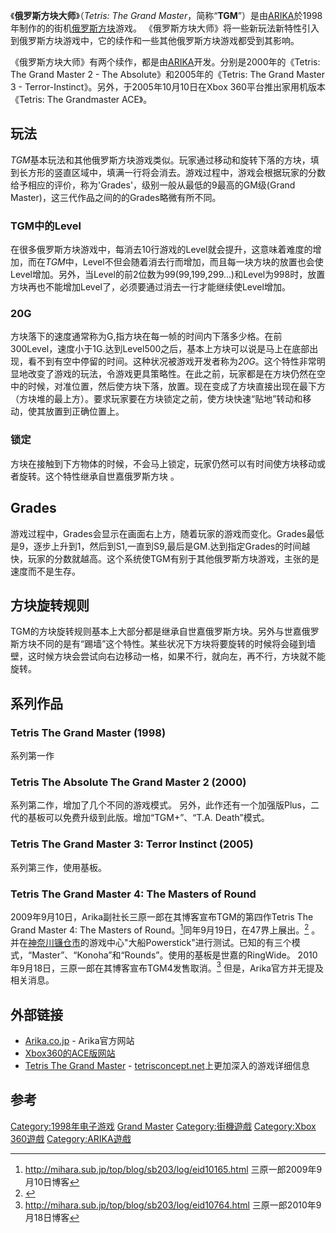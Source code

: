 《'''俄罗斯方块大师'''》（''Tetris: The Grand Master''，简称“'''TGM'''”）是由[[ARIKA|ARIKA]]於1998年制作的的街机[[俄罗斯方块|俄罗斯方块]]游戏。
《俄罗斯方块大师》将一些新玩法新特性引入到俄罗斯方块游戏中，它的续作和一些其他俄罗斯方块游戏都受到其影响。

《俄罗斯方块大师》有两个续作，都是由[[ARIKA|ARIKA]]开发。分别是2000年的《Tetris: The Grand Master 2 - The Absolute》和2005年的《Tetris: The Grand Master 3 - Terror-Instinct》。另外，于2005年10月10日在Xbox 360平台推出家用机版本《Tetris: The Grandmaster ACE》。

==玩法==
''TGM''基本玩法和其他俄罗斯方块游戏类似。玩家通过移动和旋转下落的方块，填到长方形的竖直区域中，填满一行将会消去。游戏过程中，游戏会根据玩家的分数给予相应的评价，称为'Grades'，级别一般从最低的9最高的GM级(Grand Master)，这三代作品之间的的Grades略微有所不同。

===TGM中的Level===
在很多俄罗斯方块游戏中，每消去10行游戏的Level就会提升，这意味着难度的增加，而在''TGM''中，Level不但会随着消去行而增加，而且每一块方块的放置也会使Level增加。另外，当Level的前2位数为99(99,199,299...)和Level为998时，放置方块再也不能增加Level了，必须要通过消去一行才能继续使Level增加。

===20G===
方块落下的速度通常称为G,指方块在每一帧的时间内下落多少格。在前300Level，速度小于1G.达到Level500之后，基本上方块可以说是马上在底部出现，看不到有空中停留的时间。这种状况被游戏开发者称为''20G''。这个特性非常明显地改变了游戏的玩法，令游戏更具策略性。在此之前，玩家都是在方块仍然在空中的时候，对准位置，然后使方块下落，放置。现在变成了方块直接出现在最下方（方块堆的最上方）。要求玩家要在方块锁定之前，使方块快速“贴地”转动和移动，使其放置到正确位置上。

===锁定===
方块在接触到下方物体的时候，不会马上锁定，玩家仍然可以有时间使方块移动或者旋转。这个特性继承自世嘉俄罗斯方块 。

==Grades==
游戏过程中，Grades会显示在画面右上方，随着玩家的游戏而变化。Grades最低是9，逐步上升到1，然后到S1,一直到S9,最后是GM.达到指定Grades的时间越快，玩家的分数就越高。这个系统使TGM有别于其他俄罗斯方块游戏，主张的是速度而不是生存。

==方块旋转规则==
TGM的方块旋转规则基本上大部分都是继承自世嘉俄罗斯方块。另外与世嘉俄罗斯方块不同的是有“踢墙”这个特性。某些状况下方块将要旋转的时候将会碰到墙壁，这时候方块会尝试向右边移动一格，如果不行，就向左，再不行，方块就不能旋转。

==系列作品==

===Tetris The Grand Master (1998)===
系列第一作

===Tetris The Absolute The Grand Master 2 (2000)===
系列第二作，增加了几个不同的游戏模式。
另外，此作还有一个加强版Plus，二代的基板可以免费升级到此版。增加“TGM+”、“T.A. Death”模式。

===Tetris The Grand Master 3: Terror Instinct (2005)===
系列第三作，使用{{tsl|en|Taito Type X|Taito Type X}}基板。

===Tetris The Grand Master 4: The Masters of Round===
2009年9月10日，Arika副社长三原一郎在其博客宣布TGM的第四作Tetris The Grand Master 4: The Masters of Round。<ref>http://mihara.sub.jp/top/blog/sb203/log/eid10165.html {{Wayback|url=http://mihara.sub.jp/top/blog/sb203/log/eid10165.html |date=20170716132031 }} 三原一郎2009年9月10日博客</ref>同年9月19日，在47界{{tsl|ja|アミューズメントマシンショー|AM展}}上展出。<ref>{{Cite web |url=http://am-show.sega.jp/jamma09/t_tgm.shtml |title=Tetris THE GRAND MASTER4 THE MASTERS OF ROUND. :第47回　アミューズメントマシンショー セガ公式ＨＰ |accessdate=2010-03-02 |archive-date=2009-09-13 |archive-url=https://web.archive.org/web/20090913125927/http://am-show.sega.jp/jamma09/t_tgm.shtml |dead-url=no }}</ref> 。并在[[神奈川縣|神奈川]][[镰仓市|镰仓市]]的游戏中心"大船Powerstick"进行测试。已知的有三个模式，“Master”、“Konoha”和“Rounds”。使用的基板是世嘉的RingWide。
2010年9月18日，三原一郎在其博客宣布TGM4发售取消。<ref>http://mihara.sub.jp/top/blog/sb203/log/eid10764.html {{Wayback|url=http://mihara.sub.jp/top/blog/sb203/log/eid10764.html |date=20190313091648 }} 三原一郎2010年9月18日博客</ref>
但是，Arika官方并无提及相关消息。

==外部链接==
*[http://www.arika.co.jp Arika.co.jp]{{Wayback|url=http://www.arika.co.jp/ |date=20150731085946 }} - Arika官方网站
*[https://web.archive.org/web/20091001151123/http://www.aqi.co.jp/product/tetris/index.html Xbox360的ACE版网站]
*[http://www.tetrisconcept.net/wiki/Tetris_The_Grand_Master Tetris The Grand Master]{{Wayback|url=http://www.tetrisconcept.net/wiki/Tetris_The_Grand_Master |date=20091213031549 }} - [http://tetrisconcept.net/ tetrisconcept.net]{{Wayback|url=http://tetrisconcept.net/ |date=20080510111028 }}上更加深入的游戏详细信息

==参考==
<references/>

{{俄羅斯方塊}}

{{DEFAULTSORT:Tetris, The Grand Master}}
[[Category:1998年电子游戏|Category:1998年电子游戏]]
[[Category:俄羅斯方塊|Grand Master]]
[[Category:街機遊戲|Category:街機遊戲]]
[[Category:Xbox_360遊戲|Category:Xbox 360遊戲]]
[[Category:ARIKA遊戲|Category:ARIKA遊戲]]